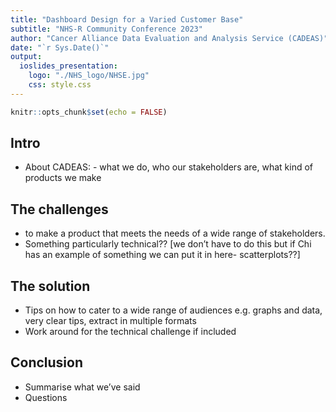 ```yaml
---
title: "Dashboard Design for a Varied Customer Base" 
subtitle: "NHS-R Community Conference 2023"
author: "Cancer Alliance Data Evaluation and Analysis Service (CADEAS)"
date: "`r Sys.Date()`"
output: 
  ioslides_presentation:
    logo: "./NHS_logo/NHSE.jpg"
    css: style.css
---
```


```r
knitr::opts_chunk$set(echo = FALSE)
```
## Intro
  - About CADEAS: - what we do, who our stakeholders are, what kind of products we make

## The challenges
  - to make a product that meets the needs of a wide range of stakeholders. 
  - Something particularly technical?? [we don’t have to do this but if Chi has an example of something we can put it in here- scatterplots??]

## The solution
  - Tips on how to cater to a wide range of audiences e.g. graphs and data, very clear tips, extract in multiple formats
  - Work around for the technical challenge if included
  
## Conclusion
  - Summarise what we’ve said 
  - Questions



